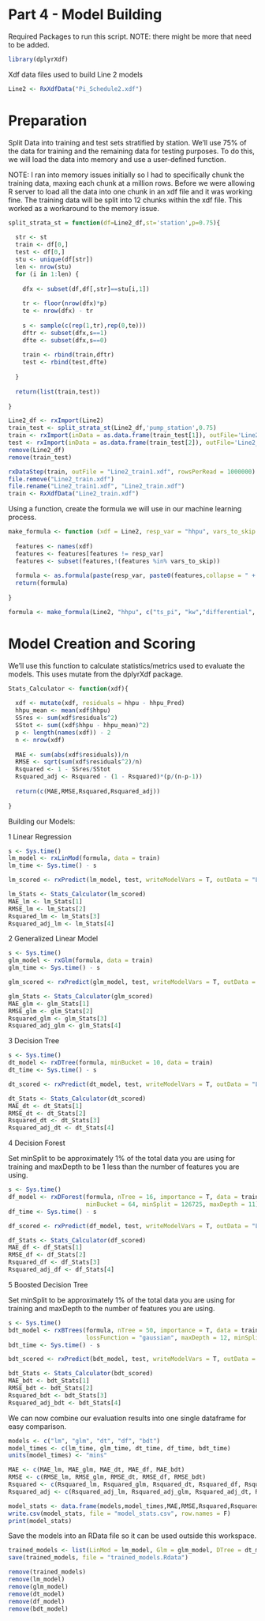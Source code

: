 # Part 4 - Model Building

Required Packages to run this script. NOTE: there might be more that need to be added.

```r

library(dplyrXdf)

```

Xdf data files used to build Line 2 models

```r

Line2 <- RxXdfData("Pi_Schedule2.xdf")

```

# Preparation

Split Data into training and test sets stratified by station. We'll use 75% of the data for training and the remaining data for testing purposes. To do this, we will load the data into memory and use a user-defined function.

NOTE: I ran into memory issues initially so I had to specifically chunk the training data, maxing each chunk at a million rows. Before we were allowing R server to load all the data into one chunk in an xdf file and it was working fine. The training data will be split into 12 chunks within the xdf file. This worked as a workaround to the memory issue.

```r

split_strata_st = function(df=Line2_df,st='station',p=0.75){
  
  str <- st
  train <- df[0,]
  test <- df[0,]
  stu <- unique(df[str])
  len <- nrow(stu)
  for (i in 1:len) {
    
    dfx <- subset(df,df[,str]==stu[i,1])
    
    tr <- floor(nrow(dfx)*p)
    te <- nrow(dfx) - tr
    
    s <- sample(c(rep(1,tr),rep(0,te)))
    dftr <- subset(dfx,s==1)
    dfte <- subset(dfx,s==0)
    
    train <- rbind(train,dftr)
    test <- rbind(test,dfte)
    
  }
  
  return(list(train,test))
  
}

Line2_df <- rxImport(Line2)
train_test <- split_strata_st(Line2_df,'pump_station',0.75)
train <- rxImport(inData = as.data.frame(train_test[1]), outFile='Line2_train.xdf', stringsAsFactors = T, overwrite=T)
test <- rxImport(inData = as.data.frame(train_test[2]), outFile='Line2_test.xdf', stringsAsFactors = T, overwrite=T)
remove(Line2_df)
remove(train_test)

rxDataStep(train, outFile = "Line2_train1.xdf", rowsPerRead = 1000000)
file.remove("Line2_train.xdf")
file.rename("Line2_train1.xdf", "Line2_train.xdf")
train <- RxXdfData("Line2_train.xdf")

```

Using a function, create the formula we will use in our machine learning process.

```r

make_formula <- function (xdf = Line2, resp_var = "hhpu", vars_to_skip = c()) {
  
  features <- names(xdf)
  features <- features[features != resp_var]
  features <- subset(features,!(features %in% vars_to_skip))
  
  formula <- as.formula(paste(resp_var, paste0(features,collapse = " + "), sep = " ~ "))
  return(formula)
  
}

formula <- make_formula(Line2, "hhpu", c("ts_pi", "kw","differential", "observed_vol", "observed_ind", "pump_total"))

```

# Model Creation and Scoring

We'll use this function to calculate statistics/metrics used to evaluate the models. This uses mutate from the dplyrXdf package.

```r

Stats_Calculator <- function(xdf){
  
  xdf <- mutate(xdf, residuals = hhpu - hhpu_Pred)
  hhpu_mean <- mean(xdf$hhpu)
  SSres <- sum(xdf$residuals^2)
  SStot <- sum((xdf$hhpu - hhpu_mean)^2)
  p <- length(names(xdf)) - 2
  n <- nrow(xdf)
  
  MAE <- sum(abs(xdf$residuals))/n
  RMSE <- sqrt(sum(xdf$residuals^2)/n)
  Rsquared <- 1 - SSres/SStot
  Rsquared_adj <- Rsquared - (1 - Rsquared)*(p/(n-p-1))
  
  return(c(MAE,RMSE,Rsquared,Rsquared_adj))
  
}

```

Building our Models:

1 Linear Regression

```r

s <- Sys.time()
lm_model <- rxLinMod(formula, data = train)
lm_time <- Sys.time() - s

lm_scored <- rxPredict(lm_model, test, writeModelVars = T, outData = "Line2_lm_scored.xdf", overwrite = T)

lm_Stats <- Stats_Calculator(lm_scored)
MAE_lm <- lm_Stats[1]
RMSE_lm <- lm_Stats[2]
Rsquared_lm <- lm_Stats[3]
Rsquared_adj_lm <- lm_Stats[4]

```

2 Generalized Linear Model

```r

s <- Sys.time()
glm_model <- rxGlm(formula, data = train)
glm_time <- Sys.time() - s

glm_scored <- rxPredict(glm_model, test, writeModelVars = T, outData = "Line2_glm_scored.xdf", overwrite = T)

glm_Stats <- Stats_Calculator(glm_scored)
MAE_glm <- glm_Stats[1]
RMSE_glm <- glm_Stats[2]
Rsquared_glm <- glm_Stats[3]
Rsquared_adj_glm <- glm_Stats[4]

```

3 Decision Tree

```r

s <- Sys.time()
dt_model <- rxDTree(formula, minBucket = 10, data = train)
dt_time <- Sys.time() - s

dt_scored <- rxPredict(dt_model, test, writeModelVars = T, outData = "Line2_dt_scored.xdf", overwrite = T)

dt_Stats <- Stats_Calculator(dt_scored)
MAE_dt <- dt_Stats[1]
RMSE_dt <- dt_Stats[2]
Rsquared_dt <- dt_Stats[3]
Rsquared_adj_dt <- dt_Stats[4]

```

4 Decision Forest

Set minSplit to be approximately 1% of the total data you are using for training and maxDepth to be 1 less than the number of features you are using.

```r

s <- Sys.time()
df_model <- rxDForest(formula, nTree = 16, importance = T, data = train, reportProgress = 0,
                      minBucket = 64, minSplit = 126725, maxDepth = 11)
df_time <- Sys.time() - s

df_scored <- rxPredict(df_model, test, writeModelVars = T, outData = "Line2_df_scored.xdf", overwrite = T)

df_Stats <- Stats_Calculator(df_scored)
MAE_df <- df_Stats[1]
RMSE_df <- df_Stats[2]
Rsquared_df <- df_Stats[3]
Rsquared_adj_df <- df_Stats[4]

```

5 Boosted Decision Tree

Set minSplit to be approximately 1% of the total data you are using for training and maxDepth to the number of features you are using.

```r

s <- Sys.time()
bdt_model <- rxBTrees(formula, nTree = 50, importance = T, data = train, reportProgress = 0,
                      lossFunction = "gaussian", maxDepth = 12, minSplit = 126725)
bdt_time <- Sys.time() - s

bdt_scored <- rxPredict(bdt_model, test, writeModelVars = T, outData = "Line2_bdt_scored.xdf", overwrite = T)

bdt_Stats <- Stats_Calculator(bdt_scored)
MAE_bdt <- bdt_Stats[1]
RMSE_bdt <- bdt_Stats[2]
Rsquared_bdt <- bdt_Stats[3]
Rsquared_adj_bdt <- bdt_Stats[4]

```

We can now combine our evaluation results into one single dataframe for easy comparison.

```r

models <- c("lm", "glm", "dt", "df", "bdt")
model_times <- c(lm_time, glm_time, dt_time, df_time, bdt_time)
units(model_times) <- "mins"

MAE <- c(MAE_lm, MAE_glm, MAE_dt, MAE_df, MAE_bdt)
RMSE <- c(RMSE_lm, RMSE_glm, RMSE_dt, RMSE_df, RMSE_bdt)
Rsquared <- c(Rsquared_lm, Rsquared_glm, Rsquared_dt, Rsquared_df, Rsquared_bdt)
Rsquared_adj <- c(Rsquared_adj_lm, Rsquared_adj_glm, Rsquared_adj_dt, Rsquared_adj_df, Rsquared_adj_bdt)

model_stats <- data.frame(models,model_times,MAE,RMSE,Rsquared,Rsquared_adj)
write.csv(model_stats, file = "model_stats.csv", row.names = F)
print(model_stats)

```

Save the models into an RData file so it can be used outside this workspace.

```r

trained_models <- list(LinMod = lm_model, Glm = glm_model, DTree = dt_model, DForest = df_model, BTree = bdt_model)
save(trained_models, file = "trained_models.Rdata")

remove(trained_models)
remove(lm_model)
remove(glm_model)
remove(dt_model)
remove(df_model)
remove(bdt_model)

```